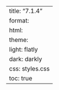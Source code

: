 ---
title: "7.1.4"
format:
    html:
        theme:
            light: flatly
            dark: darkly
        css: styles.css
        toc: true
---